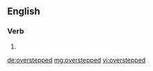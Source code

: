 ==English==

===Verb===
{{head|en}}

# {{en-past of|overstep}}

[[de:overstepped]]
[[mg:overstepped]]
[[vi:overstepped]]